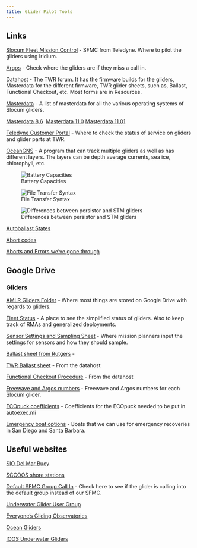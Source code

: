 ```yaml
---
title: Glider Pilot Tools
---
```


## Links

[Slocum Fleet Mission Control](https://sfmc.webbresearch.com/sfmc/login) - SFMC from Teledyne. Where to pilot the gliders using Iridium.

[Argos](https://argos-system.clsamerica.com/argos-cwi2/login.html) - Check where the gliders are if they miss a call in.

[Datahost](https://datahost.webbresearch.com/) - The TWR forum. It has the firmware builds for the gliders, Masterdata for the different firmware, TWR glider sheets, such as, Ballast, Functional Checkout, etc. Most forms are in Resources.

[Masterdata](https://gliderfs2.coas.oregonstate.edu/gliderweb/masterdata/) - A list of masterdata for all the various operating systems of Slocum gliders. 

[Masterdata 8.6](masterdata/masterdata_8_6.txt)  [Masterdata 11.0](masterdata/masterdata_11_0.txt) [Masterdata 11.01](masterdata/masterdata_11_01.txt)

[Teledyne Customer Portal](https://tmv-taptone.my.site.com/slocum/s/) - Where to check the status of service on gliders and glider parts at TWR.

[OceanGNS](https://www.oceangns.com/login) - A program that can track multiple gliders as well as has different layers. The layers can be depth average currents, sea ice, chlorophyll, etc.

![Battery Capacities](images/battery_capacities.png)

![File Transfer Syntax](images/Glider_File_Transfer_Syntax.jpg)

![Differences between persistor and STM gliders](images/persistor_v_stm.png)

[Autoballast States](documents/Autoballast.txt)

[Abort codes](documents/AbortCodes.txt)

[Aborts and Errors we've gone through](https://docs.google.com/document/d/1k_1ZmGDh3oLuhqQkKLR6mKK2Y17tg8vHiEYWfJPGT5o/edit?usp=sharing)

## Google Drive

### Gliders

[AMLR Gliders Folder](https://drive.google.com/drive/u/0/folders/1wv2wGgWco_3heUR7JPVMc3KLGFCzkcBT) - Where most things are stored on Google Drive with regards to gliders.

[Fleet Status](https://docs.google.com/spreadsheets/d/1tB3QNKYx8qOYYS9QZotekBAx0y-_n2d-EZPjFFdYNuU/edit?gid=0#gid=0) - A place to see the simplified status of gliders. Also to keep track of RMAs and generalized deployments.

[Sensor Settings and Sampling Sheet](https://docs.google.com/spreadsheets/d/1SNjvXY9RhGC8St3bXdfQx6tWN10sF8evctD0B_RcTKk/edit?gid=0#gid=0) - Where mission planners input the settings for sensors and how they should sample.

[Ballast sheet from Rutgers](documents/Glider-Ballasting-Template.xls) - 

[TWR Ballast sheet](documents/4095-GBPSH.xlsx) - From the datahost

[Functional Checkout Procedure](documents/4095-FCP Functional Checkout Procedure.xlsx) - From the datahost 

[Freewave and Argos numbers](https://docs.google.com/spreadsheets/d/1xg13O3t28g-FXFVjZVICaNePxAGZ7DCoEwMBe_Dx-Dg/edit?usp=sharing) - Freewave and Argos numbers for each Slocum glider.

[ECOpuck coefficients](https://docs.google.com/document/d/1xlwI2gTfQxBQ-oT7_mLfF2JC7VG-7TMslyJ9Wc5Cryc/edit?usp=sharing) - Coefficients for the ECOpuck needed to be put in autoexec.mi

[Emergency boat options](https://docs.google.com/spreadsheets/d/1fZagNnYgBD-0E_5ivPwIWZFyzMgGDQ8hEPG-jktn2TQ/edit?gid=0#gid=0) - Boats that we can use for emergency recoveries in San Diego and Santa Barbara.



## Useful websites

[SIO Del Mar Buoy](https://mooring.ucsd.edu/delmar1/delmar1_20/)

[SCCOOS shore stations](https://sccoos.org/autoss/)

[Default SFMC Group Call In](https://sfmc.webbresearch.com/sfmc/iridium-calls) - Check here to see if the glider is calling into the default group instead of our SFMC.

[Underwater Glider User Group](https://underwatergliders.org/)

[Everyone's Gliding Observatories](https://www.ego-network.org/dokuwiki/doku.php)

[Ocean Gliders](https://www.oceangliders.org/)

[IOOS Underwater Gliders](https://ioos.noaa.gov/project/underwater-gliders/)
